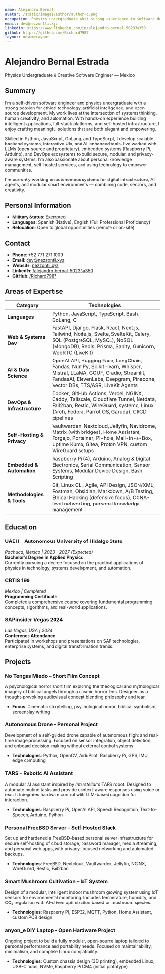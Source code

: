 ```yaml
---
name: Alejandro Bernal
avatar: /static/images/author/author-c.png
occupation: Physics undergraduate whit strong experience in Software development
email: dev@nezzontli.xyz
linkedin: https://www.linkedin.com/in/alejandro-bernal-50233a350
github: https://github.com/Richard7987
layout: ResumeLayout
---
```


# Alejandro Bernal Estrada

Physics Undergraduate & Creative Software Engineer — Mexico

## Summary

I’m a self-driven software engineer and physics undergraduate with a strong passion for ethical technology, artificial intelligence, and open-source development. My work lives at the intersection of systems thinking, human creativity, and automation. With hands-on experience building intelligent applications, full-stack platforms, and self-hosted infrastructure, I enjoy crafting meaningful solutions that are both elegant and empowering.

Skilled in Python, JavaScript, GoLang, and TypeScript, I develop scalable backend systems, interactive UIs, and AI-enhanced tools. I’ve worked with LLMs (open-source and proprietary), embedded systems (Raspberry Pi, Arduino), and DevOps ecosystems to build secure, modular, and privacy-aware systems. I’m also passionate about personal knowledge management, self-hosted services, and using technology to empower communities.

I'm currently working on autonomous systems for digital infrastructure, AI agents, and modular smart environments — combining code, sensors, and creativity.

## Personal Information

- **Military Status**: Exempted
- **Languages**: Spanish (Native), English (Full Professional Proficiency)
- **Relocation**: Open to global opportunities (remote or on-site)

## Contact

- **Phone**: +52 771 271 1009
- **Email**: [dev@nezzontli.xyz](mailto:dev@nezzontli.xyz)
- **Website**: [nezzontli.xyz](https://www.nezzontli.xyz)
- **LinkedIn**: [/alejandro-bernal-50233a350](https://www.linkedin.com/in/alejandro-bernal-50233a350/)
- **GitHub**: [/Richard7987](https://github.com/Richard7987)

## Areas of Expertise

| Category                | Technologies                                                                                                                                                                                                                                                                    |
|------------------------|----------------------------------------------------------------------------------------------------------------------------------------------------------------------------------------------------------------------------------------------------------------------------------|
| **Languages**           | Python, JavaScript, TypeScript, Bash, GoLang, C                                                                                                                                                                                                                                 |
| **Web & Systems Dev**   | FastAPI, Django, Flask, React, Next.js, Tailwind, Node.js, Svelte, SvelteKit, Celery, SQL (PostgreSQL, MySQL), NoSQL (MongoDB), Redis, Prisma, Sanity, Gunicorn, WebRTC (LiveKit)                                                                                              |
| **AI & Data Science**   | OpenAI API, Hugging Face, LangChain, Pandas, NumPy, Scikit-learn, Whisper, Mistral, LLaMA, GGUF, Gradio, Streamlit, PandasAI, ElevenLabs, Deepgram, Pinecone, Vector DBs, TTS/ASR, LiveKit Agents                                                                               |
| **DevOps & Infrastructure** | Docker, GitHub Actions, Vercel, NGINX, Caddy, Tailscale, Cloudflare Tunnel, Netdata, Fail2ban, Restic, WireGuard, systemd, Linux (Arch, Fedora, Parrot OS, Garuda), CI/CD pipelines                                                                                          |
| **Self-Hosting & Privacy** | Vaultwarden, Nextcloud, Jellyfin, Navidrome, Matrix (with bridges), Home Assistant, Forgejo, Portainer, Pi-hole, Mail-in-a-Box, Uptime Kuma, Gitea, Proton VPN, custom WireGuard setups                                                                                       |
| **Embedded & Automation** | Raspberry Pi (4), Arduino, Analog & Digital Electronics, Serial Communication, Sensor Systems, Modular Device Design, Bash Scripting                                                                                                                                            |
| **Methodologies & Tools** | Git, Linux CLI, Agile, API Design, JSON/XML, Postman, Obsidian, Markdown, A/B Testing, Ethical Hacking (defensive focus), CCNA-level networking, personal knowledge management                                                                                                  |


## Education

### UAEH – Autonomous University of Hidalgo State  
*Pachuca, Mexico | 2023 – 2027 (Expected)*  
**Bachelor’s Degree in Applied Physics**  
Currently pursuing a degree focused on the practical applications of physics in technology, systems development, and automation.

### CBTIS 199  
*Mexico | Completed*  
**Programming Certificate**  
Completed a comprehensive course covering fundamental programming concepts, algorithms, and real-world applications.

### SAPinsider Vegas 2024  
*Las Vegas, USA | 2024*  
**Conference Attendance**  
Participated in workshops and presentations on SAP technologies, enterprise systems, and digital transformation trends.


## Projects

### No Tengas Miedo – Short Film Concept

A psychological horror short film exploring the theological and mythological imagery of biblical angels through a cosmic horror lens. Designed as a thought-provoking audiovisual concept blending philosophy and fear.

- **Focus**: Cinematic storytelling, psychological horror, biblical symbolism, screenplay writing

### Autonomous Drone – Personal Project

Development of a self-guided drone capable of autonomous flight and real-time image processing. Focused on sensor integration, object detection, and onboard decision-making without external control systems.

- **Technologies**: Python, OpenCV, ArduPilot, Raspberry Pi, GPS, IMU, edge computing

### TARS – Robotic AI Assistant

A modular AI assistant inspired by *Interstellar’s* TARS robot. Designed to automate routine tasks and provide context-aware responses using voice or text. It integrates hardware control with LLM-based cognition for interaction.

- **Technologies**: Raspberry Pi, OpenAI API, Speech Recognition, Text-to-Speech, Arduino, Python

### Personal FreeBSD Server – Self-Hosted Stack

Set up and hardened a FreeBSD-based personal server infrastructure for secure self-hosting of cloud storage, password manager, media streaming, and personal web apps, with privacy-focused networking and automated backups.

- **Technologies**: FreeBSD, Nextcloud, Vaultwarden, Jellyfin, NGINX, WireGuard, Restic, Fail2ban

### Smart Mushroom Cultivation – IoT System

Design of a modular, intelligent indoor mushroom growing system using IoT sensors for environmental monitoring. Includes temperature, humidity, and CO₂ regulation with AI-driven optimization based on mushroom species.

- **Technologies**: Raspberry Pi, ESP32, MQTT, Python, Home Assistant, custom PCB design

### anyon_e DIY Laptop – Open Hardware Project

Ongoing project to build a fully modular, open-source laptop tailored to personal performance and portability needs. Focused on maintainability, minimalism, and complete Linux compatibility.

- **Technologies**: Custom chassis design (3D printing), embedded Linux, USB-C hubs, NVMe, Raspberry Pi CM4 (initial prototype)
